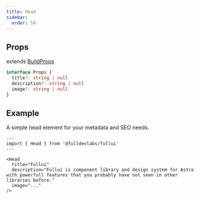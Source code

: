 ```yaml
---
title: Head
sidebar: 
  order: 50
---
```


## Props
extends [BuildProps](/guides/components)
```ts
interface Props {
  title?: string | null
  description?: string | null
  image?: string | null
}
```
## Example
A simple head element for your metadata and SEO needs.

```astro
---
import { Head } from '@fulldevlabs/fullui'
---

<Head 
  title="Fullui" 
  description="Fullui is component library and design system for Astro with powerfull features that you probably have not seen in other libraries before." 
  image="..."
/>
```